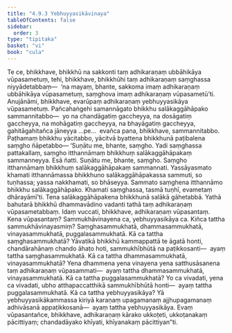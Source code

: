 ```yaml
---
title: "4.9.3 Yebhuyyasikāvinaya"
tableOfContents: false
sidebar:
  order: 3
type: "tipitaka"
basket: "vi"
book: "cula"
---
```



<DynamicBreadcrumb />

<Division number="234" book="cula">

<Paragraph number="955" book="cula">
Te ce, bhikkhave, bhikkhū na sakkonti taṃ adhikaraṇaṃ ubbāhikāya vūpasametuṃ, tehi, bhikkhave, bhikkhūhi taṃ adhikaraṇaṃ saṃghassa niyyādetabbaṃ—  ‘na mayaṃ, bhante, sakkoma imaṃ adhikaraṇaṃ ubbāhikāya vūpasametuṃ, saṃghova imaṃ adhikaraṇaṃ vūpasametū’ti. Anujānāmi, bhikkhave, evarūpaṃ adhikaraṇaṃ yebhuyyasikāya vūpasametuṃ. Pañcahaṅgehi samannāgato bhikkhu salākaggāhāpako sammannitabbo—  yo na chandāgatiṃ gaccheyya, na dosāgatiṃ gaccheyya, na mohāgatiṃ gaccheyya, na bhayāgatiṃ gaccheyya, gahitāgahitañca jāneyya …pe…  evañca pana, bhikkhave, sammannitabbo. Paṭhamaṃ bhikkhu yācitabbo, yācitvā byattena bhikkhunā paṭibalena saṃgho ñāpetabbo—
</Paragraph>

<Paragraph number="956" book="cula">
‘Suṇātu me, bhante, saṃgho. Yadi saṃghassa pattakallaṃ, saṃgho itthannāmaṃ bhikkhuṃ salākaggāhāpakaṃ sammanneyya. Esā ñatti.
</Paragraph>

<Paragraph number="957" book="cula">
Suṇātu me, bhante, saṃgho. Saṃgho itthannāmaṃ bhikkhuṃ salākaggāhāpakaṃ sammannati. Yassāyasmato khamati itthannāmassa bhikkhuno salākaggāhāpakassa sammuti, so tuṇhassa; yassa nakkhamati, so bhāseyya.
</Paragraph>

<Paragraph number="958" book="cula">
Sammato saṃghena itthannāmo bhikkhu salākaggāhāpako. Khamati saṃghassa, tasmā tuṇhī, evametaṃ dhārayāmī’ti.
</Paragraph>

<Paragraph number="959" book="cula">
Tena salākaggāhāpakena bhikkhunā salākā gāhetabbā. Yathā bahutarā bhikkhū dhammavādino vadanti tathā taṃ adhikaraṇaṃ vūpasametabbaṃ. Idaṃ vuccati, bhikkhave, adhikaraṇaṃ vūpasantaṃ. Kena vūpasantaṃ? Sammukhāvinayena ca, yebhuyyasikāya ca. Kiñca tattha sammukhāvinayasmiṃ? Saṃghasammukhatā, dhammasammukhatā, vinayasammukhatā, puggalasammukhatā. Kā ca tattha saṃghasammukhatā? Yāvatikā bhikkhū kammappattā te āgatā honti, chandārahānaṃ chando āhaṭo hoti, sammukhībhūtā na paṭikkosanti—  ayaṃ tattha saṃghasammukhatā. Kā ca tattha dhammasammukhatā, vinayasammukhatā? Yena dhammena yena vinayena yena satthusāsanena taṃ adhikaraṇaṃ vūpasammati—  ayaṃ tattha dhammasammukhatā, vinayasammukhatā. Kā ca tattha puggalasammukhatā? Yo ca vivadati, yena ca vivadati, ubho atthapaccatthikā sammukhībhūtā honti—  ayaṃ tattha puggalasammukhatā. Kā ca tattha yebhuyyasikāya? Yā yebhuyyasikākammassa kiriyā karaṇaṃ upagamanaṃ ajjhupagamanaṃ adhivāsanā appaṭikkosanā—  ayaṃ tattha yebhuyyasikāya. Evaṃ vūpasantañce, bhikkhave, adhikaraṇaṃ kārako ukkoṭeti, ukkoṭanakaṃ pācittiyaṃ; chandadāyako khīyati, khīyanakaṃ pācittiyan”ti.
</Paragraph>
</Division>